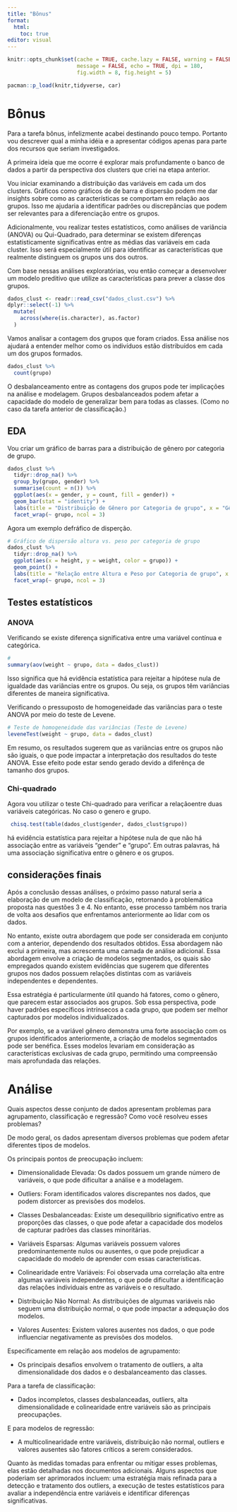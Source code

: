 ```yaml
---
title: "Bônus"
format:
  html: 
    toc: true
editor: visual
---
```


```r
knitr::opts_chunk$set(cache = TRUE, cache.lazy = FALSE, warning = FALSE,
                      message = FALSE, echo = TRUE, dpi = 180,
                      fig.width = 8, fig.height = 5)

pacman::p_load(knitr,tidyverse, car)
```

# Bônus

Para a tarefa bônus, infelizmente acabei destinando pouco tempo. Portanto vou descrever qual a minha idéia e a apresentar códigos apenas para parte dos recursos que seriam investigados.

A primeira ideia que me ocorre é explorar mais profundamente o banco de dados a partir da perspectiva dos clusters que criei na etapa anterior. 

Vou iniciar examinando a distribuição das variáveis em cada um dos clusters. Gráficos como gráficos de de barra e dispersão podem me dar insights sobre como as características se comportam em relação aos grupos. Isso me ajudaria a identificar padrões ou discrepâncias que podem ser relevantes para a diferenciação entre os grupos.

Adicionalmente, vou realizar testes estatísticos, como análises de variância (ANOVA) ou Qui-Quadrado, para determinar se existem diferenças estatisticamente significativas entre as médias das variáveis em cada cluster. Isso será especialmente útil para identificar as características que realmente distinguem os grupos uns dos outros.

Com base nessas análises exploratórias, vou então começar a desenvolver um modelo preditivo que utilize as características para prever a classe dos grupos. 

```r
dados_clust <- readr::read_csv("dados_clust.csv") %>% 
dplyr::select(-1) %>% 
  mutate(
    across(where(is.character), as.factor)
  )
```

Vamos analisar a contagem dos grupos que foram criados. Essa análise nos ajudará a entender melhor como os indivíduos estão distribuídos em cada um dos grupos formados.
```r
dados_clust %>% 
  count(grupo)
```
O desbalanceamento entre as contagens dos grupos pode ter implicações na análise e modelagem. Grupos desbalanceados podem afetar a capacidade do modelo de generalizar bem para todas as classes. (Como no caso da tarefa anterior de classificação.)

## EDA

Vou criar um gráfico de barras para a distribuição de gênero por categoria de grupo.

```r
dados_clust %>%
  tidyr::drop_na() %>% 
  group_by(grupo, gender) %>%
  summarise(count = n()) %>%
  ggplot(aes(x = gender, y = count, fill = gender)) +
  geom_bar(stat = "identity") +
  labs(title = "Distribuição de Gênero por Categoria de grupo", x = "Gênero", y = "Contagem") +
  facet_wrap(~ grupo, ncol = 3)
```

Agora um exemplo defráfico de disperção.
```r
# Gráfico de dispersão altura vs. peso por categoria de grupo
dados_clust %>% 
  tidyr::drop_na() %>% 
  ggplot(aes(x = height, y = weight, color = grupo)) +
  geom_point() +
  labs(title = "Relação entre Altura e Peso por Categoria de grupo", x = "Altura", y = "Peso", color = "Categoria") +
  facet_wrap(~ grupo, ncol = 3)  
```


## Testes estatísticos

### ANOVA

Verificando se existe diferença significativa entre uma variável contínua e categórica.

```r
# 
summary(aov(weight ~ grupo, data = dados_clust))

```
Isso significa que há evidência estatística para rejeitar a hipótese nula de igualdade das variâncias entre os grupos. Ou seja, os grupos têm variâncias diferentes de maneira significativa.

Verificando o pressuposto de homogeneidade das variâncias para o teste ANOVA por meio do teste de Levene.

```r
# Teste de homogeneidade das variâncias (Teste de Levene)
leveneTest(weight ~ grupo, data = dados_clust)
```

Em resumo, os resultados sugerem que as variâncias entre os grupos não são iguais, o que pode impactar a interpretação dos resultados do teste ANOVA. Esse efeito pode estar sendo gerado devido a diferênça de tamanho dos grupos.

### Chi-quadrado

Agora vou utilizar o teste Chi-quadrado para verificar a relaçãoentre duas variáveis categóricas. No caso o genero e grupo. 
```r
 chisq.test(table(dados_clust$gender, dados_clust$grupo))
```

há evidência estatística para rejeitar a hipótese nula de que não há associação entre as variáveis "gender" e "grupo". Em outras palavras, há uma associação significativa entre o gênero e os grupos.

## considerações finais

Após a conclusão dessas análises, o próximo passo natural seria a elaboração de um modelo de classificação, retornando à problemática proposta nas questões 3 e 4. No entanto, esse processo também nos traria de volta aos desafios que enfrentamos anteriormente ao lidar com os dados.

No entanto, existe outra abordagem que pode ser considerada em conjunto com a anterior, dependendo dos resultados obtidos. Essa abordagem não exclui a primeira, mas acrescenta uma camada de análise adicional. Essa abordagem envolve a criação de modelos segmentados, os quais são empregados quando existem evidências que sugerem que diferentes grupos nos dados possuem relações distintas com as variáveis independentes e dependentes.

Essa estratégia é particularmente útil quando há fatores, como o gênero, que parecem estar associados aos grupos. Sob essa perspectiva, pode haver padrões específicos intrínsecos a cada grupo, que podem ser melhor capturados por modelos individualizados.

Por exemplo, se a variável gênero demonstra uma forte associação com os grupos identificados anteriormente, a criação de modelos segmentados pode ser benéfica. Esses modelos levariam em consideração as características exclusivas de cada grupo, permitindo uma compreensão mais aprofundada das relações.


# Análise

Quais aspectos desse conjunto de dados apresentam problemas para agrupamento, classificação e regressão? Como você resolveu esses problemas?

De modo geral, os dados apresentam diversos problemas que podem afetar diferentes tipos de modelos.

Os principais pontos de preocupação incluem:

-   Dimensionalidade Elevada: Os dados possuem um grande número de variáveis, o que pode dificultar a análise e a modelagem.

-   Outliers: Foram identificados valores discrepantes nos dados, que podem distorcer as previsões dos modelos.

-   Classes Desbalanceadas: Existe um desequilíbrio significativo entre as proporções das classes, o que pode afetar a capacidade dos modelos de capturar padrões das classes minoritárias.

-   Variáveis Esparsas: Algumas variáveis possuem valores predominantemente nulos ou ausentes, o que pode prejudicar a capacidade do modelo de aprender com essas características.

-   Colinearidade entre Variáveis: Foi observada uma correlação alta entre algumas variáveis independentes, o que pode dificultar a identificação das relações individuais entre as variáveis e o resultado.

-   Distribuição Não Normal: As distribuições de algumas variáveis não seguem uma distribuição normal, o que pode impactar a adequação dos modelos.

-   Valores Ausentes: Existem valores ausentes nos dados, o que pode influenciar negativamente as previsões dos modelos.

Especificamente em relação aos modelos de agrupamento:

-   Os principais desafios envolvem o tratamento de outliers, a alta dimensionalidade dos dados e o desbalanceamento das classes.

Para a tarefa de classificação:

-   Dados incompletos, classes desbalanceadas, outliers, alta dimensionalidade e colinearidade entre variáveis são as principais preocupações.

E para modelos de regressão:

-   A multicolinearidade entre variáveis, distribuição não normal, outliers e valores ausentes são fatores críticos a serem considerados.

Quanto às medidas tomadas para enfrentar ou mitigar esses problemas, elas estão detalhadas nos documentos adicionais. Alguns aspectos que poderiam ser aprimorados incluem: uma estratégia mais refinada para a detecção e tratamento dos outliers, a execução de testes estatísticos para avaliar a independência entre variáveis e identificar diferenças significativas.